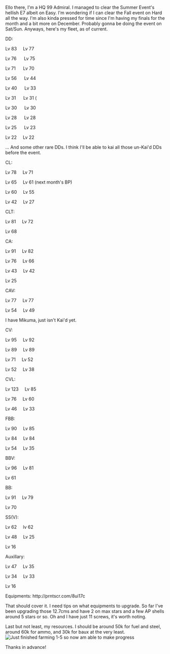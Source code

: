 Ello there, I'm a HQ 99 Admiral. I managed to clear the Summer Event's hellish E7 albeit on Easy. I'm wondering if I can clear the Fall event on Hard all the way. I'm also kinda pressed for time since I'm having my finals for the month and a bit more on December. Probably gonna be doing the event on Sat/Sun. Anyways, here's my fleet, as of current. 

DD: 


{{ShipBattleCardKai|Hatsushimo/Kai Ni}} Lv 83    {{ShipBattleCardKai|Shigure/Kai Ni}} Lv 77


{{ShipBattleCardKai|Hibiki/Kai Ni}} Lv 76     {{ShipBattleCardKai|Akatsuki/Kai Ni}} Lv 75


{{ShipBattleCardKai|Yuudachi/Kai Ni}} Lv 71     {{ShipBattleCardKai|Shimakaze/Kai}} Lv 70


{{ShipBattleCardKai|Yukikaze/Kai}} Lv 56     {{ShipBattleCardKai|Inazuma/Kai}} Lv 44


{{ShipBattleCardKai|Teruzuki/Kai}} Lv 40     {{ShipBattleCardKai|Urakaze}} Lv 33 


{{ShipBattleCardKai|Takanami/Kai}} Lv 31     {{ShipBattleCardKai|Asashimo}} Lv 31 (


{{ShipBattleCardKai|Ikazuchi/Kai}} Lv 30     {{ShipBattleCardKai|Yuugumo/Kai}} Lv 30


{{ShipBattleCardKai|Yamagumo}} Lv 28     {{ShipBattleCardKai|Hamakaze}} Lv 28 


{{ShipBattleCardKai|Kawakaze}} Lv 25     {{ShipBattleCardKai|Hayashimo}} Lv 23 


{{ShipBattleCardKai|Amatsukaze/Kai}} Lv 22    {{ShipBattleCardKai|Kiyoshimo}} Lv 22 

... And some other rare DDs. I think I'll be able to kai all those un-Kai'd DDs before the event.

CL: 


{{ShipBattleCardKai|Jintsuu/Kai Ni}} Lv 78    {{ShipBattleCardKai|Sendai/Kai Ni}} Lv 71


{{ShipBattleCardKai|Isuzu/Kai Ni}} Lv 65    {{ShipBattleCardKai|Abukuma/Kai}} Lv 61 (next month's BP)


{{ShipBattleCardKai|Ooyodo/Kai}} Lv 60    {{ShipBattleCardKai|Yuubari/Kai}} Lv 55


{{ShipBattleCardKai|Agano/Kai}} Lv 42    {{ShipBattleCardKai|Kuma/Kai}} Lv 27

CLT:


{{ShipBattleCardKai|Kitakami/Kai Ni}} Lv 81    {{ShipBattleCardKai|Ooi/Kai Ni}} Lv 72


{{ShipBattleCardKai|Kiso/Kai Ni}} Lv 68

CA:


{{ShipBattleCardKai|Maya/Kai Ni}} Lv 91    {{ShipBattleCardKai|Haguro/Kai Ni}} Lv 82


{{ShipBattleCardKai|Nachi/Kai Ni}} Lv 76    {{ShipBattleCardKai|Ashigara/Kai Ni}} Lv 66


{{ShipBattleCardKai|Atago/Kai}} Lv 43    {{ShipBattleCardKai|Myoukou/Kai}} Lv 42


{{ShipBattleCardKai|Takao/Kai}} Lv 25

CAV:


{{ShipBattleCardKai|Tone/Kai Ni}} Lv 77    {{ShipBattleCardKai|Suzuya/Kai}} Lv 77


{{ShipBattleCardKai|Kumano/Kai}} Lv 54    {{ShipBattleCardKai|Mogami/Kai}} Lv 49

I have Mikuma, just isn't Kai'd yet.

CV:


{{ShipBattleCardKai|Kaga/Kai}} Lv 95    {{ShipBattleCardKai|Hiryuu/Kai Ni}} Lv 92


{{ShipBattleCardKai|Shoukaku/Kai Ni}} Lv 89    {{ShipBattleCardKai|Souryuu/Kai Ni}} Lv 89


{{ShipBattleCardKai|Akagi/Kai}} Lv 71    {{ShipBattleCardKai|Katsuragi/Kai}} Lv 52


{{ShipBattleCardKai|Zuikaku/Kai}} Lv 52    {{ShipBattleCardKai|Unryuu}} Lv 38

CVL:


{{ShipBattleCardKai|Ryuuhou/Kai|layers=ring ring_glow}} Lv 123    {{ShipBattleCardKai|Junyou/Kai Ni}} Lv 85


{{ShipBattleCardKai|Ryuujou/Kai Ni}} Lv 76    {{ShipBattleCardKai|Hiyou/Kai}} Lv 60


{{ShipBattleCardKai|Zuihou/Kai}} Lv 46    {{ShipBattleCardKai|Shouhou/Kai}} Lv 33

FBB:


{{ShipBattleCardKai|Haruna/Kai Ni}} Lv 90    {{ShipBattleCardKai|Hiei/Kai Ni}} Lv 85


{{ShipBattleCardKai|Kongou/Kai Ni}} Lv 84    {{ShipBattleCardKai|Kirishima/Kai Ni}} Lv 84


{{ShipBattleCardKai|Littorio}} Lv 54    {{ShipBattleCardKai|Roma}} Lv 35

BBV:


{{ShipBattleCardKai|Yamashiro/Kai Ni}} Lv 96    {{ShipBattleCardKai|Fusou/Kai Ni}} Lv 81

{{ShipBattleCardKai|Hyuuga/Kai NI}} Lv 61

BB:


{{ShipBattleCardKai|Musashi/Kai}} Lv 91    {{ShipBattleCardKai|Mutsu/Kai}} Lv 79


{{ShipBattleCardKai|Nagato/Kai}} Lv 70

SS(V):


{{ShipBattleCardKai|I-58/Kai}} Lv 62    {{ShipBattleCardKai|I-168/Kai}} lv 62


{{ShipBattleCardKai|Maruyu/Kai}} Lv 48    {{ShipBattleCardKai|I-19}} Lv 25


{{ShipBattleCardKai|I-8}} Lv 16

Auxillary:


{{ShipBattleCardKai|Akitsushima/Kai}} Lv 47    {{ShipBattleCardKai|Akashi/Kai}} Lv 35


{{ShipBattleCardKai|Akitsumaru/Kai}} Lv 34    {{ShipBattleCardKai|Mizuho}} Lv 33


{{ShipBattleCardKai|Hayasui}} Lv 16

Equipments: http://prntscr.com/8ui17c

That should cover it. I need tips on what equipments to upgrade. So far I've been upgrading those 12.7cms and have 2 on max stars and a few AP shells around 5 stars or so. Oh and I have just 11 screws, it's worth noting.

Last but not least, my resources. I should be around 50k for fuel and steel, around 60k for ammo, and 30k for baux at the very least.[[File:UoLEkPR.png|thumb|Just finished farming 1-5 so now am able to make progress]]

Thanks in advance!<ac_metadata title="2015 Fall Hard plausible?"> </ac_metadata>